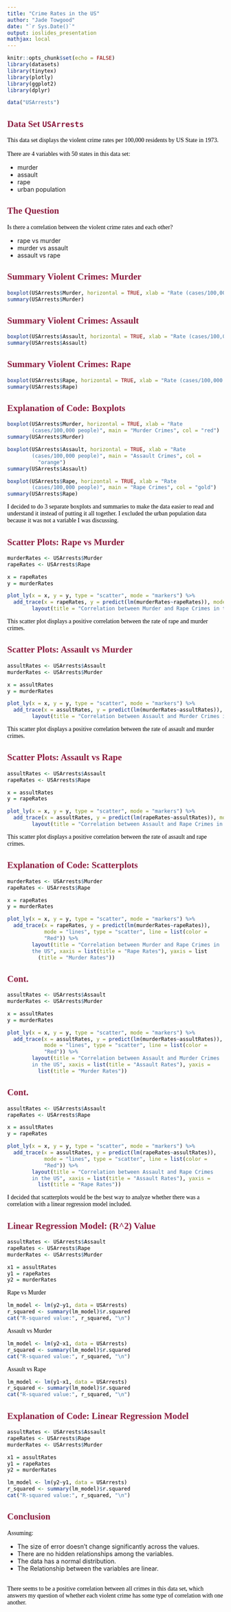 ```yaml
---
title: "Crime Rates in the US"
author: "Jade Towgood"
date: "`r Sys.Date()`"
output: ioslides_presentation
mathjax: local
---
```

<style type="text/css">
body p, div, h1, h2, h3, h4, h5 {
color: black;
font-family: Modern Computer Roman;
}
slides > slide.title-slide hgroup h1 {
color: #8C1D40;
}
h2 {
color: #8C1D40; 
}
</style> 

```r
knitr::opts_chunk$set(echo = FALSE)
library(datasets)
library(tinytex)
library(plotly)
library(ggplot2)
library(dplyr)
```

```r
data("USArrests")
```
## Data Set `USArrests`
This data set displays the violent crime rates per 100,000 residents by US State in 1973. <br>
<br>
There are 4 variables with 50 states in this data set: <br>

  - murder <br>
  - assault <br>
  - rape <br>
  - urban population

## The Question
Is there a correlation between the violent crime rates and each other? <br>

  - rape vs murder <br>
  - murder vs assault <br>
  - assault vs rape <br>

## Summary Violent Crimes: Murder
```r
boxplot(USArrests$Murder, horizontal = TRUE, xlab = "Rate (cases/100,000 people)", main = "Murder Crimes", col = "red")
summary(USArrests$Murder)
```

## Summary Violent Crimes: Assault
```r
boxplot(USArrests$Assault, horizontal = TRUE, xlab = "Rate (cases/100,000 people)", main = "Assault Crimes", col = "orange")
summary(USArrests$Assault)
```

## Summary Violent Crimes: Rape
```r
boxplot(USArrests$Rape, horizontal = TRUE, xlab = "Rate (cases/100,000 people)", main = "Rape Crimes", col = "gold")
summary(USArrests$Rape)
```
## Explanation of Code: Boxplots
```r
boxplot(USArrests$Murder, horizontal = TRUE, xlab = "Rate 
        (cases/100,000 people)", main = "Murder Crimes", col = "red") 
summary(USArrests$Murder) 

boxplot(USArrests$Assault, horizontal = TRUE, xlab = "Rate 
        (cases/100,000 people)", main = "Assault Crimes", col = 
          "orange") 
summary(USArrests$Assault) 

boxplot(USArrests$Rape, horizontal = TRUE, xlab = "Rate 
        (cases/100,000 people)", main = "Rape Crimes", col = "gold") 
summary(USArrests$Rape) 
```
I decided to do 3 separate boxplots and summaries to make the data easier
to read and understand it instead of putting it all together. I excluded 
the urban population data because it was not a variable I was discussing.

## Scatter Plots: Rape vs Murder
```r
murderRates <- USArrests$Murder
rapeRates <- USArrests$Rape

x = rapeRates
y = murderRates

plot_ly(x = x, y = y, type = "scatter", mode = "markers") %>%
  add_trace(x = rapeRates, y = predict(lm(murderRates~rapeRates)), mode = "lines", type = "scatter", line = list(color = "Red")) %>%
        layout(title = "Correlation between Murder and Rape Crimes in the US", xaxis = list(title = "Rape Rates"), yaxis = list(title = "Murder Rates"))
```
This scatter plot displays a positive correlation between the rate of rape and murder crimes.

## Scatter Plots: Assault vs Murder
```r
assultRates <- USArrests$Assault
murderRates <- USArrests$Murder

x = assultRates
y = murderRates

plot_ly(x = x, y = y, type = "scatter", mode = "markers") %>%
  add_trace(x = assultRates, y = predict(lm(murderRates~assultRates)), mode = "lines", type = "scatter", line = list(color = "Red")) %>%
        layout(title = "Correlation between Assault and Murder Crimes in the US", xaxis = list(title = "Assault Rates"), yaxis = list(title = "Murder Rates"))
```
This scatter plot displays a positive correlation between the rate of assault and murder crimes.

## Scatter Plots: Assault vs Rape
```r
assultRates <- USArrests$Assault
rapeRates <- USArrests$Rape

x = assultRates
y = rapeRates

plot_ly(x = x, y = y, type = "scatter", mode = "markers") %>%
  add_trace(x = assultRates, y = predict(lm(rapeRates~assultRates)), mode = "lines", type = "scatter", line = list(color = "Red")) %>%
        layout(title = "Correlation between Assault and Rape Crimes in the US", xaxis = list(title = "Assault Rates"), yaxis = list(title = "Rape Rates"))
```
This scatter plot displays a positive correlation between the rate of assault and rape crimes.

## Explanation of Code: Scatterplots
```r
murderRates <- USArrests$Murder
rapeRates <- USArrests$Rape

x = rapeRates
y = murderRates

plot_ly(x = x, y = y, type = "scatter", mode = "markers") %>%
  add_trace(x = rapeRates, y = predict(lm(murderRates~rapeRates)), 
            mode = "lines", type = "scatter", line = list(color = 
            "Red")) %>%
        layout(title = "Correlation between Murder and Rape Crimes in 
        the US", xaxis = list(title = "Rape Rates"), yaxis = list
          (title = "Murder Rates"))
```

## Cont.
```r
assultRates <- USArrests$Assault
murderRates <- USArrests$Murder

x = assultRates
y = murderRates

plot_ly(x = x, y = y, type = "scatter", mode = "markers") %>%
  add_trace(x = assultRates, y = predict(lm(murderRates~assultRates)), 
            mode = "lines", type = "scatter", line = list(color = 
            "Red")) %>%
        layout(title = "Correlation between Assault and Murder Crimes 
        in the US", xaxis = list(title = "Assault Rates"), yaxis = 
          list(title = "Murder Rates"))
```

## Cont.
```r
assultRates <- USArrests$Assault
rapeRates <- USArrests$Rape

x = assultRates
y = rapeRates

plot_ly(x = x, y = y, type = "scatter", mode = "markers") %>%
  add_trace(x = assultRates, y = predict(lm(rapeRates~assultRates)), 
            mode = "lines", type = "scatter", line = list(color = 
            "Red")) %>%
        layout(title = "Correlation between Assault and Rape Crimes 
        in the US", xaxis = list(title = "Assault Rates"), yaxis = 
          list(title = "Rape Rates"))
```
I decided that scatterplots would be the best way to analyze whether there
was a correlation with a linear regression model included. 

## Linear Regression Model: \(R^2\) Value
```r
assultRates <- USArrests$Assault
rapeRates <- USArrests$Rape
murderRates <- USArrests$Murder

x1 = assultRates
y1 = rapeRates
y2 = murderRates
```
Rape vs Murder
```r
lm_model <- lm(y2~y1, data = USArrests)
r_squared <- summary(lm_model)$r.squared
cat("R-squared value:", r_squared, "\n")
```
Assault vs Murder
```r
lm_model <- lm(y2~x1, data = USArrests)
r_squared <- summary(lm_model)$r.squared
cat("R-squared value:", r_squared, "\n")
```
Assault vs Rape
```r
lm_model <- lm(y1~x1, data = USArrests)
r_squared <- summary(lm_model)$r.squared
cat("R-squared value:", r_squared, "\n")
```

## Explanation of Code: Linear Regression Model
```r
assultRates <- USArrests$Assault
rapeRates <- USArrests$Rape
murderRates <- USArrests$Murder

x1 = assultRates
y1 = rapeRates
y2 = murderRates

lm_model <- lm(y2~y1, data = USArrests)
r_squared <- summary(lm_model)$r.squared
cat("R-squared value:", r_squared, "\n")
```


## Conclusion
Assuming: <br>

- The size of error doesn't change significantly across the values. <br>
- There are no hidden relationships among the variables. <br>
- The data has a normal distribution. <br>
- The Relationship between the variables are linear. <br>
<br>

There seems to be a positive correlation between all crimes in this data set, which answers my question of whether each violent crime has some type of correlation with one another.